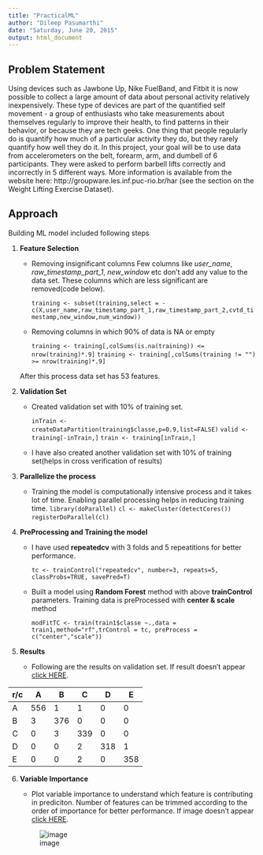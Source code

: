 ```yaml
---
title: "PracticalML"
author: "Dileep Pasumarthi"
date: "Saturday, June 20, 2015"
output: html_document
---
```


## Problem Statement

Using devices such as Jawbone Up, Nike FuelBand, and Fitbit it is now possible to collect a large amount of data about personal activity relatively inexpensively. These type of devices are part of the quantified self movement - a group of enthusiasts who take measurements about themselves regularly to improve their health, to find patterns in their behavior, or because they are tech geeks. One thing that people regularly do is quantify how much of a particular activity they do, but they rarely quantify how well they do it. In this project, your goal will be to use data from accelerometers on the belt, forearm, arm, and dumbell of 6 participants. They were asked to perform barbell lifts correctly and incorrectly in 5 different ways. More information is available from the website here: http://groupware.les.inf.puc-rio.br/har (see the section on the Weight Lifting Exercise Dataset). 

## Approach

Building ML model included following steps

1. **Feature Selection**

    + Removing insignificant columns
      Few columns like *user_name*, *raw_timestamp_part_1*, *new_window* etc don't add any value to the data set. These columns which are less significant are removed(code below).
      
      `
      training <- subset(training,select = -c(X,user_name,raw_timestamp_part_1,raw_timestamp_part_2,cvtd_timestamp,new_window,num_window))
      `
      
    + Removing columns in which 90% of data is NA or empty
      
    
      `
      training <- training[,colSums(is.na(training)) <= nrow(training)*.9]
      `
      `
      training <- training[,colSums(training != "") >= nrow(training)*.9]
      `
      
    After this process data set has 53 features.
    
2. **Validation Set**

    + Created validation set with 10% of training set.
      
      `
        inTrain <- createDataPartition(training$classe,p=0.9,list=FALSE)
      `
      `
        valid <- training[-inTrain,]
      `
      `
        train <- training[inTrain,]
      `
    + I have also created another validation set with 10% of training set(helps in cross verification of results)
    
3. **Parallelize the process**

    + Training the model is computationally intensive process and it takes lot of time. Enabling parallel processing helps in reducing training time.
      `
        library(doParallel)
      `
      `
        cl <- makeCluster(detectCores())
      `
      `
        registerDoParallel(cl)
      `
  
4. **PreProcessing and Training the model**

    + I have used **repeatedcv** with 3 folds and 5 repeatitions for better performance. 
    
      `
      tc <- trainControl("repeatedcv", number=3, repeats=5, classProbs=TRUE, savePred=T) 
      `
      
    + Built a model using **Random Forest** method with above **trainControl** parameters. Training data is preProcessed with **center & scale** method
    
      `
      modFitTC <- train(train1$classe ~.,data = train1,method="rf",trControl = tc, preProcess = c("center","scale"))
      `
  
5. **Results**

    + Following are the results on validation set. If result doesn't appear [click HERE](https://github.com/pvsdileep/PracticalML/blob/master/result.csv).
    
r/c   |	A	|	B	|	C	|	D	|	E	|
----|-------|-------|-------|-------|-------|
A	|	556	|	1	|	1	|	0	|	0	|
B	|	3	|	376	|	0	|	0	|	0	|
C	|	0	|	3	|	339	|	0	|	0	|
D	|	0	|	0	|	2	|	318	|	1	|
E	|	0	|	0	|	2	|	0	|	358	|


    
6. **Variable Importance**
    
    + Plot variable importance to understand which feature is contributing in prediciton. Number of features can be trimmed according to the order of importance for better performance. If image doesn't appear [click HERE](https://github.com/pvsdileep/PracticalML/blob/master/varImp.png).
    
    ![image](https://drive.google.com/file/d/0B1_IOr9yCZu-NzVMWHdFZkZ6YlE/view?usp=sharing)

